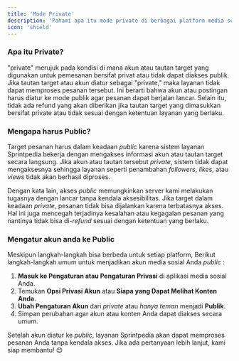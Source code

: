 ```yaml
---
title: 'Mode Private'
description: 'Pahami apa itu mode private di berbagai platform media sosial dan bagaimana cara mengaturnya.'
icon: 'shield'
---
```


### Apa itu Private?
"private" merujuk pada kondisi di mana akun atau tautan target yang digunakan untuk pemesanan bersifat privat atau tidak dapat diakses publik. Jika tautan target atau akun diatur sebagai "private," maka layanan tidak dapat memproses pesanan tersebut. Ini berarti bahwa akun atau postingan harus diatur ke mode publik agar pesanan dapat berjalan lancar. Selain itu, tidak ada refund yang akan diberikan jika tautan target yang dimasukkan bersifat private atau tidak sesuai dengan ketentuan layanan yang berlaku​.

### Mengapa harus Public?
Target pesanan harus dalam keadaan *public* karena sistem layanan Sprintpedia bekerja dengan mengakses informasi akun atau tautan target secara langsung. Jika akun atau tautan tersebut *private*, sistem tidak dapat mengaksesnya sehingga layanan seperti penambahan *followers*, *likes*, atau *views* tidak akan berhasil diproses.

Dengan kata lain, akses *public* memungkinkan server kami melakukan tugasnya dengan lancar tanpa kendala aksesibilitas. Jika target dalam keadaan *private*, pesanan tidak bisa dijalankan karena terbatasnya akses. Hal ini juga mencegah terjadinya kesalahan atau kegagalan pesanan yang nantinya tidak bisa di-*refund* sesuai dengan ketentuan yang berlaku.

### Mengatur akun anda ke Public

Meskipun langkah-langkah bisa berbeda untuk setiap platform, Berikut langkah-langkah umum untuk menjadikan akun media sosial Anda *public* :

1. **Masuk ke Pengaturan atau Pengaturan Privasi** di aplikasi media sosial Anda.
2. Temukan **Opsi Privasi Akun** atau **Siapa yang Dapat Melihat Konten Anda**.
3. **Ubah Pengaturan Akun** dari *private* atau *hanya teman* menjadi **Publik**.
4. Simpan perubahan agar akun atau konten Anda dapat diakses secara umum.

Setelah akun diatur ke *public*, layanan Sprintpedia akan dapat memproses pesanan Anda tanpa kendala akses. Jika ada pertanyaan lebih lanjut, kami siap membantu! 😊